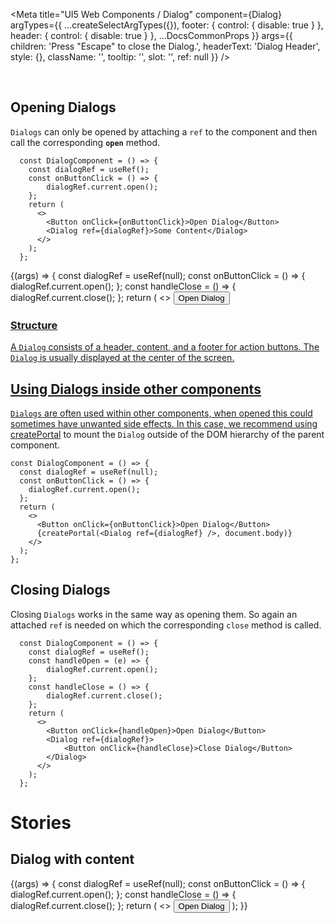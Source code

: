 
<Meta
  title="UI5 Web Components / Dialog"
  component={Dialog}
  argTypes={{
    ...createSelectArgTypes({}),
    footer: { control: { disable: true } },
    header: { control: { disable: true } },
    ...DocsCommonProps
  }}
  args={{
    children: 'Press "Escape" to close the Dialog.',
    headerText: 'Dialog Header',
    style: {},
    className: '',
    tooltip: '',
    slot: '',
    ref: null
  }}
/>

<DocsHeader />

<br />

## Opening Dialogs

`Dialogs` can only be opened by attaching a `ref` to the component and then call the corresponding **`open`** method.

```JSX
  const DialogComponent = () => {
    const dialogRef = useRef();
    const onButtonClick = () => {
        dialogRef.current.open();
    };
    return (
      <>
        <Button onClick={onButtonClick}>Open Dialog</Button>
        <Dialog ref={dialogRef}>Some Content</Dialog>
      </>
    );
  };
```

<Canvas>
  <Story name="Default">
    {(args) => {
      const dialogRef = useRef(null);
      const onButtonClick = () => {
        dialogRef.current.open();
      };
      const handleClose = () => {
        dialogRef.current.close();
      };
      return (
        <>
          <Button onClick={onButtonClick}>Open Dialog</Button>
          <Dialog {...args} ref={dialogRef} footer={<Button onClick={handleClose}>Close</Button>} />
        </>
      );
    }}
  </Story>
</Canvas>

<ArgsTable story="." />
<div style={{ fontFamily: 'var(--sapFontFamily)', fontSize: 'var(--sapFontSize)', color: 'var(--sapTextColor)' }}>
  <h3 id="structure" tabindex="-1">
    <a aria-hidden="true" href="#structure" tabindex="-1" target="_self" class="css-yi0p10" />
    Structure
  </h3>
  A <code>Dialog</code> consists of a header, content, and a footer for action buttons. The <code>Dialog</code> is usually
  displayed at the center of the screen.
</div>

## Using Dialogs inside other components

`Dialogs` are often used within other components, when opened this could sometimes have unwanted side effects.
In this case, we recommend using [createPortal](https://reactjs.org/docs/portals.html) to mount the `Dialog` outside of the DOM hierarchy of the parent component.

```JSX
const DialogComponent = () => {
  const dialogRef = useRef(null);
  const onButtonClick = () => {
    dialogRef.current.open();
  };
  return (
    <>
      <Button onClick={onButtonClick}>Open Dialog</Button>
      {createPortal(<Dialog ref={dialogRef} />, document.body)}
    </>
  );
};
```

## Closing Dialogs

Closing `Dialogs` works in the same way as opening them. So again an attached `ref` is needed on which the corresponding `close` method is called.

```JSX
  const DialogComponent = () => {
    const dialogRef = useRef();
    const handleOpen = (e) => {
        dialogRef.current.open();
    };
    const handleClose = () => {
        dialogRef.current.close();
    };
    return (
      <>
        <Button onClick={handleOpen}>Open Dialog</Button>
        <Dialog ref={dialogRef}>
            <Button onClick={handleClose}>Close Dialog</Button>
        </Dialog>
      </>
    );
  };
```

# Stories

## Dialog with content

<Canvas>
  <Story name="with content">
    {(args) => {
      const dialogRef = useRef(null);
      const onButtonClick = () => {
        dialogRef.current.open();
      };
      const handleClose = () => {
        dialogRef.current.close();
      };
      return (
        <>
          <Button onClick={onButtonClick}>Open Dialog</Button>
          <Dialog
            {...args}
            ref={dialogRef}
            header={<Bar contentMiddle={<Title>Dialog</Title>} contentRight={<Icon name="settings" />} />}
            footer={<Bar contentRight={<Button onClick={handleClose}>Close</Button>} />}
          >
            <List>
              <StandardListItem info="3">List Item 1</StandardListItem>
              <StandardListItem info="2">List Item 2</StandardListItem>
              <StandardListItem info="1">List Item 3</StandardListItem>
            </List>
          </Dialog>
        </>
      );
    }}
  </Story>
</Canvas>
